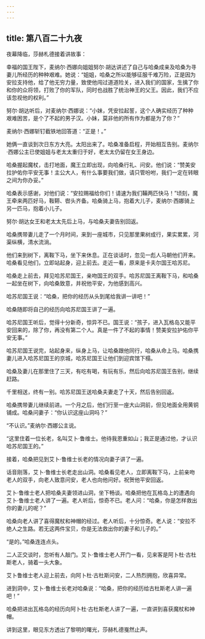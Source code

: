 ```yaml
---
---
---
```

title: 第八百二十九夜
---






夜幕降临，莎赫札德接着讲故事：





幸福的国王陛下，麦纳尔·西娜向姐姐努尔·胡达讲述了自己与哈桑成亲及哈桑为寻妻儿所经历的种种艰难。她说：“姐姐，哈桑之所以能够征服千难万险，正是因为安拉支持他，给了他无穷力量，致使他闯过道道险关，进入我们的国家，生擒了你和你的众将领，打败了你的军队，同时也战胜了统治神王的父王。因此，我们不应该忽视他的权利。”

努尔·胡达听后，对麦纳尔·西娜说：“小妹，凭安拉起誓，这个人确实经历了种种艰难困苦，是个了不起的男子汉。小妹，莫非他的所有作为都是为了你？”

麦纳尔·西娜斩钉截铁地回答道：“正是！。”

她俩一直谈到次日东方大亮。太阳出来了。哈桑准备启程，开始相互告别。麦纳尔·西娜公主已使姐姐与老太太重归于好，老太太仍留在女王身边。

哈桑握起魔杖，击打地面，魔王立即出现，向哈桑行礼、问安。他们说：“赞美安拉护佑你平安无事！主公大人，有什么事要我们做，请只管吩咐，我们一定在转眼之间为你办妥。”

哈桑表示感谢，对他们说：“安拉赐福给你们！请速为我们鞴两匹快马！”顷刻，魔王牵来两匹好马，鞍鞯、辔头齐备。哈桑骑上马，抱着大儿子，麦纳尔·西娜骑上另一匹马，抱着小儿子。

努尔·胡达女王和老太太先后上马，与哈桑夫妻告别回返。

哈桑携带妻儿走了一个月时间，来到一座城市，只见那里果树成行，果实累累，河渠纵横，清水流淌。

他们来到树下，离鞍下马，坐下来休息。正在谈话时，忽见一彪人马朝他们开来。哈桑看见他们，立即站起身，迎上前去。走近一看，原来是卡夫尔国王哈苏尼。

哈桑走上前去，拜见哈苏尼国王，亲吻国王的双手。哈苏尼国王离鞍下马，和哈桑一起坐在树下，向哈桑致意，并祝他平安，为他感到高兴。

哈苏尼国王说：“哈桑，把你的经历从头到尾给我讲一讲吧！”

哈桑随即将自己的经历向哈苏尼国王讲了一遍。

哈苏尼国王听后，觉得十分新奇，惊异不已。国王说：“孩子，进入瓦格岛又能平安回来的，除了你，再没有第二个人。真是一件了不起的事情！赞美安拉护佑你平安无事。”

哈苏尼国王说完，站起身来，纵身上马，让哈桑跟他同行，哈桑从命上马。哈桑携妻儿进入哈苏尼国王的京城，哈苏尼国王让他们到迎宾馆下榻。

哈桑及妻儿在那里住了三天，有吃有喝，有玩有乐，然后向哈苏尼国王告别，继续赶路。

千里相送，终有一别。哈苏尼国王送哈桑夫妻走了十天，然后告别回返。

哈桑携带妻儿继续前进。一个月之后，他们行至一座大山洞前，但见地面全用黄铜铺成。哈桑问妻子：“你认识这座山洞吗？”

“不认识。”麦纳尔·西娜公主说。

“这里住着一位长老，名叫艾卜·鲁维士。他待我恩重如山；我正是通过他，才认识哈苏尼国王的。”

接着，哈桑把见到艾卜·鲁维士长老的情况向妻子讲了一遍。

话音刚落，艾卜·鲁维士长老走出山洞。哈桑看见老人，立即离鞍下马，上前亲吻老人的双手，向老人致意问安，老人也向他问好。祝贺他平安回返。

艾卜·鲁维士老人把哈桑夫妻领进山洞，坐下畅谈。哈桑把他在瓦格岛上的遭遇向艾卜·鲁维士老人讲了一遍。老人听后，惊奇不已。老人问：“哈桑，你是怎样救出你的妻儿的呢？”

哈桑向老人讲了喜得魔杖和神帽的经过。老人听后，十分惊奇。老人说：“安拉不绝人之生路。若无这两件宝贝，你是无法救出你的妻子和儿子的。”

“是的。”哈桑连连点头。

二人正交谈时，忽听有人敲门。艾卜·鲁维士老人开门一看，见来客是阿卜杜·古杜斯老人，骑着一头大象。

艾卜鲁维士老人迎上前去，向阿卜杜·古杜斯问安，二人热烈拥抱，欣喜异常。

进到洞中，艾卜·鲁维士长老对哈桑说：“哈桑，把你的经历给古杜斯老人讲一遍吧！”

哈桑把进出瓦格岛的经历向阿卜杜·古杜斯老人讲了一遍，一直讲到喜获魔杖和神帽。





讲到这里，眼见东方透出了黎明的曙光，莎赫札德戛然止声。